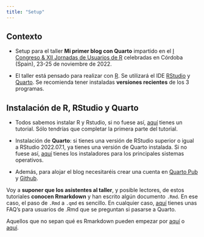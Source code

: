 ```yaml
---
title: "Setup"
---
```



::: {.callout-note collapse="false" appearance="default" icon="false"}
## Contexto

- Setup para el taller **Mi primer blog con Quarto** impartido en el [I Congreso & XII Jornadas de Usuarios de R](http://r-es.org/12jr/){target="_blank"} celebradas en Córdoba (Spain), 23-25 de noviembre de 2022.

-   El taller está pensado para realizar con [R](https://cran.r-project.org/){target="_blank"}. Se utilizará el IDE [RStudio](https://www.rstudio.com/products/rstudio/download/#download){target="_blank"} y [Quarto](https://quarto.org/docs/get-started/){target="_blank"}. Se recomienda tener instaladas **versiones recientes** de los 3 programas.
:::


::: {.callout-important collapse="false" appearance="default" icon="false"}
## Instalación de R, RStudio y Quarto

-   Todos sabemos instalar R y Rstudio, si no fuese así, [aquí](https://perezp44.github.io/intro-ds-22-23-web/mas-recursos/01_instrucciones-instalacion.html){target="_blank"} tienes un tutorial. Sólo tendrías que completar la primera parte del tutorial.

-   Instalación de **Quarto**: si tienes una versión de RStudio superior o igual a RStudio 2022.07.1, ya tienes una versión de Quarto instalada. Si no fuese así, [aquí](https://quarto.org/docs/get-started/){target="_blank"} tienes los instaladores para los principales sistemas operativos.

- Además, para alojar el blog necesitaréis crear una cuenta en [Quarto Pub](https://quartopub.com/) y [Github](https://github.com/).
:::



::: {.callout-warning  appearance="default" icon="true"}

Voy a **suponer que los asistentes al taller**, y posible lectores, de estos tutoriales **conocen Rmarkdown** y han escrito algún documento `.Rmd`. En ese caso, el paso de `.Rmd` a `.qmd` es sencillo. En cualquier caso, [aquí](https://quarto.org/docs/faq/rmarkdown.html) tienes unas FAQ's para usuarios de .Rmd que se preguntan si pasarse a Quarto.

Aquellos que no sepan qué es Rmarkdown pueden empezar por [aquí](https://perezp44.github.io/intro-ds-22-23-web/tutoriales/tt_07_Rmarkdown.html) o [aquí](https://perezp44.github.io/intro-ds-22-23-web/slides/slides_07_rmarkdown.html#1).

:::


<br>
